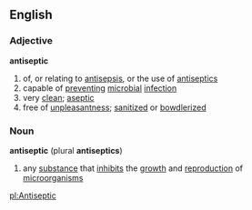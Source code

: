 ==English==
===Adjective===
'''antiseptic'''
# of, or relating to [[antisepsis]], or the use of [[antiseptics]]
# capable of [[preventing]] [[microbial]] [[infection]]
# very [[clean]]; [[aseptic]]
# free of [[unpleasantness]]; [[sanitized]] or [[bowdlerized]]
===Noun===
{{wikipedia}}
'''antiseptic'''  (plural '''antiseptics''')
# any [[substance]] that [[inhibit]]s the [[growth]] and [[reproduction]] of [[microorganism]]s

[[pl:Antiseptic]]